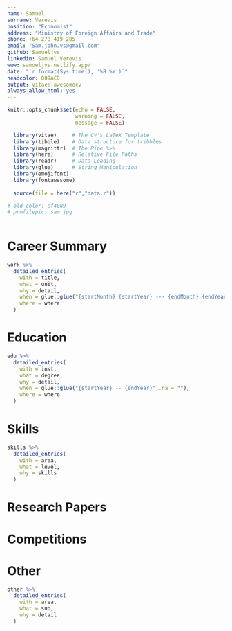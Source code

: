 ```yaml
---
name: Samuel
surname: Verevis
position: "Economist"
address: "Ministry of Foreign Affairs and Trade"
phone: +64 278 419 285
email: "Sam.john.vs@gmail.com"
github: Samueljvs
linkedin: Samuel Verevis
www: samueljvs.netlify.app/
date: "`r format(Sys.time(), '%B %Y')`"
headcolor: 009ACD 
output: vitae::awesomecv
always_allow_html: yes
---
```


```r
knitr::opts_chunk$set(echo = FALSE,
                      warning = FALSE,
                      message = FALSE)

  library(vitae)     # The CV's LaTeX Template
  library(tibble)    # Data structure for tribbles
  library(magrittr)  # The Pipe %>%
  library(here)      # Relative File Paths
  library(readr)     # Data Loading
  library(glue)      # String Manipulation
  library(emojifont)
  library(fontawesome)
  
  source(file = here("r","data.r"))

# old color: ef4089
# profilepic: sam.jpg
  
```

# Career Summary

```r
work %>%
  detailed_entries(
    with = title,
    what = unit,
    why = detail,
    when = glue::glue("{startMonth} {startYear} --- {endMonth} {endYear}",.na = ""),
    where = where
  )
```

# Education

```r
edu %>%
  detailed_entries(
    with = inst,
    what = degree,
    why = detail,
    when = glue::glue("{startYear} -- {endYear}",.na = ""),
    where = where
  )
```

# Skills

```r
skills %>%
  detailed_entries(
    with = area,
    what = level,
    why = skills
  )
```

<!-- # Notable Projects -->

<!-- ```{r PROJECTS} -->
<!-- projects %>% -->
<!--   detailed_entries( -->
<!--     with = area, -->
<!--     what = sub, -->
<!--     why = detail -->
<!--   ) -->
<!-- ``` -->
 
# Research Papers

\descriptionstyle{
 S. Verevis, M. Ungor, 2020. `What Has New Zealand Gained from the FTA with China?: A Counterfactual Analysis'} \hspace*{\fill}[\faLink](https://onlinelibrary.wiley.com/doi/epdf/10.1111/sjpe.12260)

\descriptionstyle{ 
S. Verevis, T. Maloney, 2020. 'Estimating the Ministry of Social Development Gender Pay Gap (Internal)'}

\descriptionstyle{
MFAT Working Paper, February 2022. 'Inclusive and productive characteristics of New Zealand's goods export firms'}\hspace*{\fill}[\faDownload](https://www.mfat.govt.nz/assets/Trade-General/Trade-stats-and-economic-research/Inclusive-and-productive-characteristics-of-New-Zealand-goods-exporting-firms-MFAT-Working-Paper.pdf)


\descriptionstyle{
OECD 2022, June 2022. 'Trade and Gender Review of New Zealand', OECD Publishing, Paris}\hspace*{\fill}[\faLink](https://doi.org/10.1787/923576ea-en)

\descriptionstyle{MFAT Working Paper, May 2021. 'The Productive, Sustainable and Inclusive Trade Channels Framework'}\hspace*{\fill}[\faDownload](https://www.mfat.govt.nz/assets/Trade-General/Trade-stats-and-economic-research/Productive-Sustainable-and-Inclusive-Trade-Channels-Framework.pdf)


\descriptionstyle{
MFAT Working Paper, July 2020. 'Industry Exposure to Trade - The Trade Opportunities and Risk Model'}\hspace*{\fill}[\faDownload](https://www.mfat.govt.nz/assets/Trade-General/Trade-stats-and-economic-research/STORM-Analysis-Unclassified-Version.pdf)

\descriptionstyle{
People’s Choice Poster Prize - 2018 NZAE conference}\hspace*{\fill}[\faLink](https://www.nzae.org.nz/prizes/peoples-choice-poster-prize/)

# Competitions

\descriptionstyle{
Exploring UK's fatal Traffic Accidents - 1st Place}  \hspace*{\fill}[\faLink](https://app.datacamp.com/workspace/w/39b1c5ff-f516-4e84-af83-04d8ea361642)

\descriptionstyle{
Why staff are leaving and why you should care - 1st Place}  \hspace*{\fill}[\faLink](https://app.datacamp.com/workspace/w/acce6834-78ac-4e3c-9f36-a37b6da20ffe)

\descriptionstyle{
Neither Too much nor too little but just right. A protfolio assessment on the Goldie-locks of Bitcoin - 2nd Place} \hspace*{\fill}[\faLink](https://app.datacamp.com/workspace/w/b4d8a09a-db18-40e4-9d74-f0b15ad38934)

\descriptionstyle{
Hakuna Moscato. It means drink wine - A targeted approach to regional wine promotions - 2nd Place} \hspace*{\fill}[\faLink](https://app.datacamp.com/workspace/w/9fe41f5d-25aa-44cf-9046-11c7aba12587)


# Other

```r

other %>%
  detailed_entries(
    with = area,
    what = sub,
    why = detail
  )
```

\vspace{12pt}

\descriptionstyle{
References available upon request}






